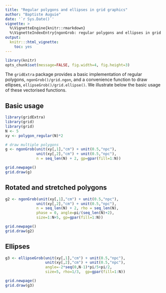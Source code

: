 ```yaml
---
title: "Regular polygons and ellipses in grid graphics"
author: "Baptiste Auguie"
date: '`r Sys.Date()`'
vignette: >
  %\VignetteEngine{knitr::rmarkdown}
  %\VignetteIndexEntry{ngonGrob: regular polygons and ellipses in grid graphics}
output:
  knitr:::html_vignette:
    toc: yes
---
```


```r
library(knitr)
opts_chunk$set(message=FALSE, fig.width=4, fig.height=3)
```

The `gridExtra` package provides a basic implementation of regular polygons, `ngonGrob()/grid.ngon`, and a convenience function to draw ellipses, `ellipseGrob()/grid.ellipse()`. We illustrate below the basic usage of these vectorised functions.

## Basic usage

```r
library(gridExtra)
library(grid)
library(grid)
N <- 5
xy <- polygon_regular(N)*2

# draw multiple polygons
g <- ngonGrob(unit(xy[,1],"cm") + unit(0.5,"npc"),
              unit(xy[,2],"cm") + unit(0.5,"npc"),
              n = seq_len(N) + 2, gp=gpar(fill=1:N))

grid.newpage()
grid.draw(g)
```

## Rotated and stretched polygons

```r
g2 <- ngonGrob(unit(xy[,1],"cm") + unit(0.5,"npc"),
              unit(xy[,2],"cm") + unit(0.5,"npc"),
              n = seq_len(N) + 2, rho = seq_len(N),
              phase = 0, angle=pi/(seq_len(N)+2),
              size=1:N+5, gp=gpar(fill=1:N))

grid.newpage()
grid.draw(g2)
```

## Ellipses

```r
g3 <- ellipseGrob(unit(xy[,1],"cm") + unit(0.5,"npc"),
                  unit(xy[,2],"cm") + unit(0.5,"npc"),
                  angle=-2*seq(0,N-1)*pi/5+pi/2,
                  size=5, rho=1/3,  gp=gpar(fill=1:N))

grid.newpage()
grid.draw(g3)
```

